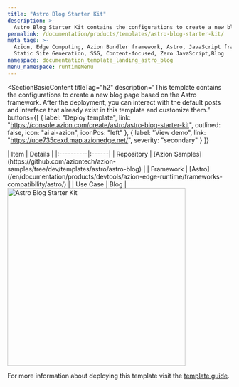 ```yaml
---
title: "Astro Blog Starter Kit"
description: >-
  Astro Blog Starter Kit contains the configurations to create a new blog page based on the Astro framework. After the deployment, you can interact with the default posts and interface that already exist in this template and customize them.
permalink: /documentation/products/templates/astro-blog-starter-kit/
meta_tags: >-
  Azion, Edge Computing, Azion Bundler framework, Astro, JavaScript frameworks,
  Static Site Generation, SSG, Content-focused, Zero JavaScript,Blog
namespace: documentation_template_landing_astro_blog
menu_namespace: runtimeMenu
---
```



<SectionBasicContent
  titleTag="h2"
  description="This template contains the configurations to create a new blog page based on the Astro framework. After the deployment, you can interact with the default posts and interface that already exist in this template and customize them."
  buttons={[
    { label: "Deploy template", link: "https://console.azion.com/create/astro/astro-blog-starter-kit", outlined: false, icon: "ai ai-azion", iconPos: "left" },
    { label: "View demo", link: "https://uoe735cexd.map.azionedge.net/", severity: "secondary" }
  ]}
>
  <Fragment slot="content">
    <div style="flex: 1; min-width: 300px;">
      | Item | Details |
      |:----------|:------|
      | Repository | [Azion Samples](https://github.com/aziontech/azion-samples/tree/dev/templates/astro/astro-blog) |
      | Framework | [Astro](/en/documentation/products/devtools/azion-edge-runtime/frameworks-compatibility/astro/) |
      | Use Case | Blog |
    </div>
    <div style="display: flex; justify-content: center; align-items: center; flex: 1;">
      <img src="/assets/docs/images/uploads/template-showcase/astro/astro-blog-starter.png" width="400" alt="Astro Blog Starter Kit" style="min-width: 100%; max-width: 100%; height: auto;" />
    </div>
  </Fragment>
</SectionBasicContent>

For more information about deploying this template visit the [template guide](/en/documentation/products/guides/astro-blog-starter-kit/).
